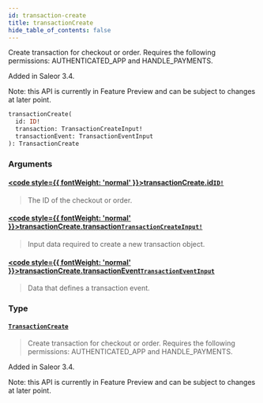 ```yaml
---
id: transaction-create
title: transactionCreate
hide_table_of_contents: false
---
```








Create transaction for checkout or order. Requires the following permissions: AUTHENTICATED_APP and HANDLE_PAYMENTS.

Added in Saleor 3.4.

Note: this API is currently in Feature Preview and can be subject to changes at later point.

```graphql
transactionCreate(
  id: ID!
  transaction: TransactionCreateInput!
  transactionEvent: TransactionEventInput
): TransactionCreate
```


### Arguments

#### [<code style={{ fontWeight: 'normal' }}>transactionCreate.<b>id</b></code>](#)<Bullet />[`ID!`](../../../developer/api-reference/scalars/id) <Badge class="secondary" text="non-null"/> <Badge class="secondary" text="scalar"/>
> The ID of the checkout or order.
> 

#### [<code style={{ fontWeight: 'normal' }}>transactionCreate.<b>transaction</b></code>](#)<Bullet />[`TransactionCreateInput!`](../../../developer/api-reference/inputs/transaction-create-input) <Badge class="secondary" text="non-null"/> <Badge class="secondary" text="input"/>
> Input data required to create a new transaction object.
> 

#### [<code style={{ fontWeight: 'normal' }}>transactionCreate.<b>transactionEvent</b></code>](#)<Bullet />[`TransactionEventInput`](../../../developer/api-reference/inputs/transaction-event-input) <Badge class="secondary" text="input"/>
> Data that defines a transaction event.
> 

### Type

#### [`TransactionCreate`](../../../developer/api-reference/objects/transaction-create) <Badge class="secondary" text="object"/>
> Create transaction for checkout or order. Requires the following permissions: AUTHENTICATED_APP and HANDLE_PAYMENTS.

Added in Saleor 3.4.

Note: this API is currently in Feature Preview and can be subject to changes at later point.
> 





